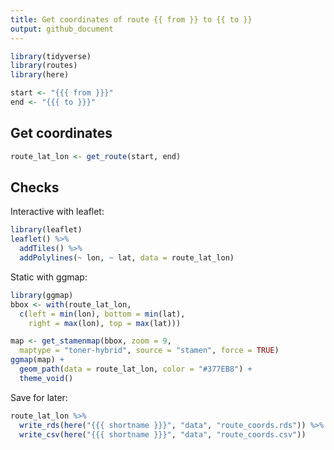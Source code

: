 ```yaml
---
title: Get coordinates of route {{ from }} to {{ to }} 
output: github_document
---
```


```r
library(tidyverse)
library(routes)
library(here)
```

```r
start <- "{{{ from }}}"
end <- "{{{ to }}}"
```

## Get coordinates 

```r
route_lat_lon <- get_route(start, end)
```

## Checks 

Interactive with leaflet:
```r
library(leaflet)
leaflet() %>% 
  addTiles() %>% 
  addPolylines(~ lon, ~ lat, data = route_lat_lon)
```

Static with ggmap:
```r
library(ggmap)
bbox <- with(route_lat_lon, 
  c(left = min(lon), bottom = min(lat), 
    right = max(lon), top = max(lat)))

map <- get_stamenmap(bbox, zoom = 9, 
  maptype = "toner-hybrid", source = "stamen", force = TRUE)
ggmap(map) +
  geom_path(data = route_lat_lon, color = "#377EB8") +
  theme_void()
```

Save for later:
```r
route_lat_lon %>% 
  write_rds(here("{{{ shortname }}}", "data", "route_coords.rds")) %>% 
  write_csv(here("{{{ shortname }}}", "data", "route_coords.csv"))
```
